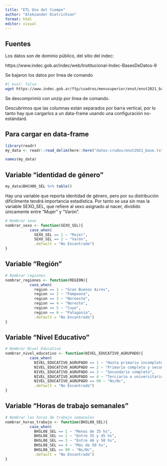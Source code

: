 ```yaml
---
title: "ETL Uso del tiempo"
author: "Aleksander Dietrichson"
format: html
editor: visual
---
```


## Fuentes

Los datos son de dominio público, del sitio del indec:

https://www.indec.gob.ar/indec/web/Institucional-Indec-BasesDeDatos-9

Se bajaron los datos por linea de comando

```bash
#| eval: false
wget https://www.indec.gob.ar/ftp/cuadros/menusuperior/enut/enut2021_base.zip
```

Se descomprimió con unzip por linea de comando.

Descubrimos que las columnas están separados por barra vertical, por lo tanto hay que cargarlos a un data-frame usando una configuración no-estándard.

## Para cargar en data-frame

```r
library(readr)
my_data <- readr::read_delim(here::here("datos-crudos/enut2021_base.txt"), delim = "|")
```

```r
names(my_data)
```

## Variable "identidad de género"

```r
my_data$BHCH06_SEL %>% table()

```

Hay una variable que reporta identidad de género, pero por su distribución dificilmente tendrá importancia estadística. Por tanto se usa sin mas la variable SEXO_SEL, que refiere al sexo asignado al nacer, dividido únicamente entre "Mujer" y "Varón".

```r
# Nombrar sexo 
nombrar_sexo <- function(SEXO_SEL){
           case_when(
             SEXO_SEL == 1 ~ "Mujer",
             SEXO_SEL == 2 ~ "Varón",
             .default = "No Encontrado")
}
```

## Variable "Región"

```r
# Nombrar regiones 
nombrar_regiones <- function(REGION){
           case_when(
             region == 1 ~ "Gran Buenos Aires",
             region == 2 ~ "Pampeana",
             region == 3 ~ "Noroeste",
             region == 4 ~ "Noreste",
             region == 5 ~ "Cuyo",
             region == 6 ~ "Patagonia",
             .default = "No Encontrado")
}

```

## Variable "Nivel Educativo"

```r
# Nombrar Nivel Educativo
nombrar_nivel_educativo <- function(NIVEL_EDUCATIVO_AGRUPADO){
           case_when(
             NIVEL_EDUCATIVO_AGRUPADO == 1 ~ "Hasta primario incompleto",
             NIVEL_EDUCATIVO_AGRUPADO == 2 ~ "Primario completo y secundario incompleto",
             NIVEL_EDUCATIVO_AGRUPADO == 3 ~ "Secundario completo",
             NIVEL_EDUCATIVO_AGRUPADO == 4 ~ "Terciario o universitario incompleto y más",
             NIVEL_EDUCATIVO_AGRUPADO == 99 ~ "Ns/Nc",
             .default = "No Encontrado")
}

```

## Variable "Horas de trabajo semanales"

```r
# Nombrar las horas de trabajo semanales 
nombrar_horas_trabajo <- function(BHSL08_SEL){
           case_when(
             BHSL08_SEL == 1 ~ "Menos de 35 hs",
             BHSL08_SEL == 2 ~ "Entre 35 y 45 hs",
             BHSL08_SEL == 3 ~ "Entre 46 y 50 hs",
             BHSL08_SEL == 4 ~ "Más de 50 hs",
             BHSL08_SEL == 99 ~ "Ns/Nc",
             .default = "No Encontrado")
}
```
